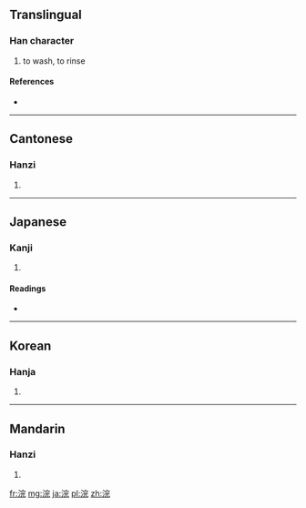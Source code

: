 ==Translingual==

===Han character===
{{Han char|rn=85|rad=水|as=07|sn=10|four=3311<sub>1</sub>|canj=水十一山 (EJMU)}}

# to wash, to rinse

====References====
* {{Han ref|kx=0624.060|dkj=17470|dj=1021.210|hdz=31633.070|uh=6D63|ud=28003|bh=D246|bd=53830}}

----

==Cantonese==

===Hanzi===
{{yue-hanzi|jyut=wun5|y=wun5}}

# {{defn|lang=yue|sort=水07}}

----

==Japanese==

===Kanji===
{{ja-kanji|grade=|rs=水07}}

# {{defn|lang=ja|sort=水07}}

====Readings====
* {{ja-readings|on=[[かん]] (kan)|kun=[[あらう]] (arau)}}

----

==Korean==

===Hanja===
{{ko-hanja|hangeul=완|eumhun=|rv=wan|mr=wan|y=wan}}

# {{defn|lang=ko|sort=水07}}

----

==Mandarin==

===Hanzi===
{{cmn-hanzi|pin=[[wǎn]] ([[wan3]]), pin=[[huàn]] ([[huan4]])|wg=wan<sup>3</sup>}}

# {{defn|lang=cmn|sort=水07}}

[[fr:浣]]
[[mg:浣]]
[[ja:浣]]
[[pl:浣]]
[[zh:浣]]